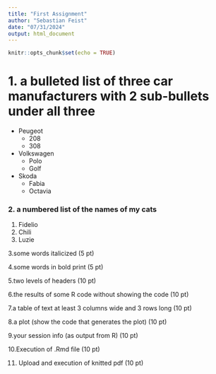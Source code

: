 ```yaml
---
title: "First Assignment"
author: "Sebastian Feist"
date: "07/31/2024"
output: html_document
---
```


```r
knitr::opts_chunk$set(echo = TRUE)
```

# 1. a bulleted list of three car manufacturers with 2 sub-bullets under all three

- Peugeot
  - 208
  - 308
- Volkswagen
  - Polo
  - Golf
- Skoda
  - Fabia
  - Octavia
  


### 2. a numbered list of the names of my cats

1. Fidelio
2. Chili
3. Luzie

3.some words italicized (5 pt)

4.some words in bold print (5 pt)

5.two levels of headers (10 pt)

6.the results of some R code without showing the code (10 pt)

7.a table of text at least 3 columns wide and 3 rows long (10 pt)

8.a plot (show the code that generates the plot) (10 pt)

9.your session info (as output from R) (10 pt)

10.Execution of .Rmd file (10 pt)

11. Upload and execution of knitted pdf (10 pt)

